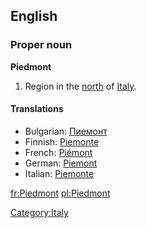 {{see|piedmont}}
==English==

===Proper noun===
{{wikipedia}}
'''Piedmont'''

# Region in the [[north]] of [[Italy]].

====Translations====
*Bulgarian: [[Пиемонт]]
*Finnish: [[Piemonte]]
*French: [[Piémont]] {{m}}
*German: [[Piemont]]
*Italian: [[Piemonte]] {{m}}

[[Category:Italy]]

[[fr:Piedmont]]
[[pl:Piedmont]]